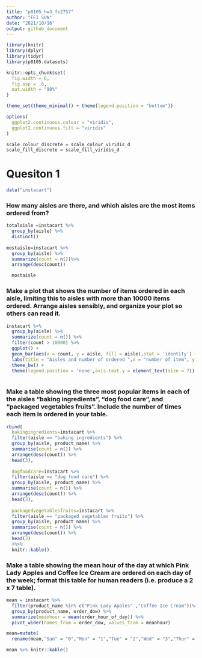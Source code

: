 ```yaml
---
title: "p8105_hw3_fs2757"
author: "FEI SUN"
date: "2021/10/16"
output: github_document
---
```


```r

library(knitr)
library(dplyr) 
library(tidyr) 
library(p8105.datasets)

knitr::opts_chunk$set(
  fig.width = 6,
  fig.asp = .6,
  out.width = "90%"
)

theme_set(theme_minimal() + theme(legend.position = "bottom"))

options(
  ggplot2.continuous.colour = "viridis",
  ggplot2.continuous.fill = "viridis"
)

scale_colour_discrete = scale_colour_viridis_d
scale_fill_discrete = scale_fill_viridis_d
```

# Quesiton 1
```r
data("instacart")
```
### How many aisles are there, and which aisles are the most items ordered from?
```r
totalaisle =instacart %>% 
  group_by(aisle) %>% 
  distinct()
 
mostaisle=instacart %>% 
  group_by(aisle) %>% 
  summarize(count = n())%>% 
  arrange(desc(count))

  mostaisle
```
### Make a plot that shows the number of items ordered in each aisle, limiting this to aisles with more than 10000 items ordered. Arrange aisles sensibly, and organize your plot so others can read it.
```r
instacart %>% 
  group_by(aisle) %>% 
  summarize(count = n()) %>% 
  filter(count > 10000) %>% 
  ggplot() +
  geom_bar(aes(x = count, y = aisle, fill = aisle),stat = 'identity') +
  labs(title = "Aisles and number of ordered ",x = "number of item", y = "Aisle name",) +
  theme_bw() + 
  theme(legend.position = 'none',axis.text.y = element_text(size = 7))
 

```
### Make a table showing the three most popular items in each of the aisles “baking ingredients”, “dog food care”, and “packaged vegetables fruits”. Include the number of times each item is ordered in your table.
```r
rbind(
  bakingingredients=instacart %>% 
  filter(aisle == "baking ingredients") %>% 
  group_by(aisle, product_name) %>% 
  summarise(count = n()) %>% 
  arrange(desc(count)) %>% 
  head(3),
  
  dogfoodcare=instacart %>% 
  filter(aisle == "dog food care") %>% 
  group_by(aisle, product_name) %>% 
  summarise(count = n()) %>% 
  arrange(desc(count)) %>% 
  head(3),
  
  packagedvegetablesfruits=instacart %>% 
  filter(aisle == "packaged vegetables fruits") %>% 
  group_by(aisle, product_name) %>% 
  summarise(count = n()) %>% 
  arrange(desc(count)) %>% 
  head(3)
  )%>%
  knitr::kable()
```
### Make a table showing the mean hour of the day at which Pink Lady Apples and Coffee Ice Cream are ordered on each day of the week; format this table for human readers (i.e. produce a 2 x 7 table).
```r
mean = instacart %>% 
  filter(product_name %in% c("Pink Lady Apples" ,"Coffee Ice Cream"))%>%
  group_by(product_name, order_dow) %>% 
  summarize(meanhour = mean(order_hour_of_day)) %>% 
  pivot_wider(names_from = order_dow, values_from = meanhour)

mean=mutate(
  rename(mean,"Sun" = "0","Mon" = "1","Tue" = "2","Wed" = "3","Thur" = "4","Fri" = "5","Sat" = "6"))

mean %>% knitr::kable()
```



